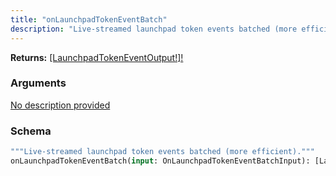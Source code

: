 ```yaml
---
title: "onLaunchpadTokenEventBatch"
description: "Live-streamed launchpad token events batched (more efficient)."
---
```


**Returns:** [[LaunchpadTokenEventOutput!]!](/api-reference/types#launchpadtokeneventoutput)

### Arguments

<a href="/api-reference/types/onlaunchpadtokeneventbatchinput">
  <ResponseField name="input" type="OnLaunchpadTokenEventBatchInput">
    No description provided
  </ResponseField>
</a>

### Schema


```graphql 
"""Live-streamed launchpad token events batched (more efficient)."""
onLaunchpadTokenEventBatch(input: OnLaunchpadTokenEventBatchInput): [LaunchpadTokenEventOutput!]!
```
